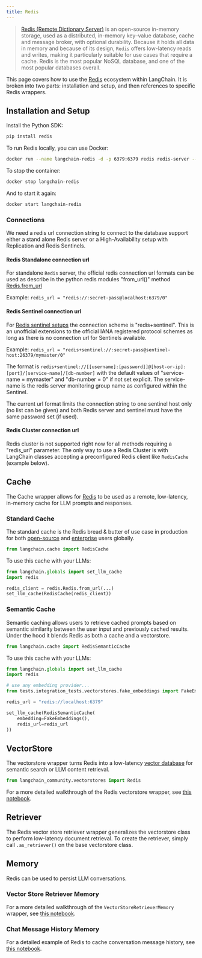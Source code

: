 ```yaml
---
title: Redis
---
```


>[Redis (Remote Dictionary Server)](https://en.wikipedia.org/wiki/Redis) is an open-source in-memory storage,
> used as a distributed, in-memory key–value database, cache and message broker, with optional durability.
> Because it holds all data in memory and because of its design, `Redis` offers low-latency reads and writes,
> making it particularly suitable for use cases that require a cache. Redis is the most popular NoSQL database,
> and one of the most popular databases overall.

This page covers how to use the [Redis](https://redis.com) ecosystem within LangChain.
It is broken into two parts: installation and setup, and then references to specific Redis wrappers.

## Installation and Setup

Install the Python SDK:

```bash
pip install redis
```

To run Redis locally, you can use Docker:

```bash
docker run --name langchain-redis -d -p 6379:6379 redis redis-server --save 60 1 --loglevel warning
```

To stop the container:

```bash
docker stop langchain-redis
```

And to start it again:

```bash
docker start langchain-redis
```

### Connections

We need a redis url connection string to connect to the database support either a stand alone Redis server
or a High-Availability setup with Replication and Redis Sentinels.

#### Redis Standalone connection url
For standalone `Redis` server, the official redis connection url formats can be used as describe in the python redis modules
"from_url()" method [Redis.from_url](https://redis-py.readthedocs.io/en/stable/connections.html#redis.Redis.from_url)

Example: `redis_url = "redis://:secret-pass@localhost:6379/0"`

#### Redis Sentinel connection url

For [Redis sentinel setups](https://redis.io/docs/management/sentinel/) the connection scheme is "redis+sentinel".
This is an unofficial extensions to the official IANA registered protocol schemes as long as there is no connection url
for Sentinels available.

Example: `redis_url = "redis+sentinel://:secret-pass@sentinel-host:26379/mymaster/0"`

The format is  `redis+sentinel://[[username]:[password]]@[host-or-ip]:[port]/[service-name]/[db-number]`
with the default values of "service-name = mymaster" and "db-number = 0" if not set explicit.
The service-name is the redis server monitoring group name as configured within the Sentinel.

The current url format limits the connection string to one sentinel host only (no list can be given) and
both Redis server and sentinel must have the same password set (if used).

#### Redis Cluster connection url

Redis cluster is not supported right now for all methods requiring a "redis_url" parameter.
The only way to use a Redis Cluster is with LangChain classes accepting a preconfigured Redis client like `RedisCache`
(example below).

## Cache

The Cache wrapper allows for [Redis](https://redis.io) to be used as a remote, low-latency, in-memory cache for LLM prompts and responses.

### Standard Cache
The standard cache is the Redis bread & butter of use case in production for both [open-source](https://redis.io) and [enterprise](https://redis.com) users globally.

```python
from langchain.cache import RedisCache
```

To use this cache with your LLMs:
```python
from langchain.globals import set_llm_cache
import redis

redis_client = redis.Redis.from_url(...)
set_llm_cache(RedisCache(redis_client))
```

### Semantic Cache
Semantic caching allows users to retrieve cached prompts based on semantic similarity between the user input and previously cached results. Under the hood it blends Redis as both a cache and a vectorstore.

```python
from langchain.cache import RedisSemanticCache
```

To use this cache with your LLMs:
```python
from langchain.globals import set_llm_cache
import redis

# use any embedding provider...
from tests.integration_tests.vectorstores.fake_embeddings import FakeEmbeddings

redis_url = "redis://localhost:6379"

set_llm_cache(RedisSemanticCache(
    embedding=FakeEmbeddings(),
    redis_url=redis_url
))
```

## VectorStore

The vectorstore wrapper turns Redis into a low-latency [vector database](https://redis.com/solutions/use-cases/vector-database/) for semantic search or LLM content retrieval.

```python
from langchain_community.vectorstores import Redis
```

For a more detailed walkthrough of the Redis vectorstore wrapper, see [this notebook](/oss/javascript/integrations/vectorstores/redis).

## Retriever

The Redis vector store retriever wrapper generalizes the vectorstore class to perform
low-latency document retrieval. To create the retriever, simply
call `.as_retriever()` on the base vectorstore class.

## Memory

Redis can be used to persist LLM conversations.

### Vector Store Retriever Memory

For a more detailed walkthrough of the `VectorStoreRetrieverMemory` wrapper, see [this notebook](https://python.langchain.com/api_reference/langchain/memory/langchain.memory.vectorstore.VectorStoreRetrieverMemory.html).

### Chat Message History Memory
For a detailed example of Redis to cache conversation message history, see [this notebook](/oss/javascript/integrations/memory/redis_chat_message_history).
